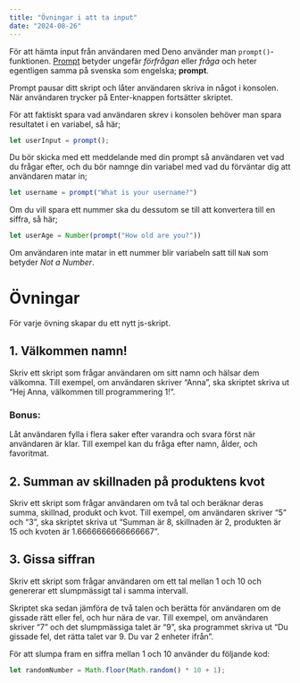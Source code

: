 ```yaml
---
title: "Övningar i att ta input"
date: "2024-08-26"
---
```


För att hämta input från användaren med Deno använder man `prompt()`-funktionen. [Prompt](https://it-ord.idg.se/ord/prompt/) betyder ungefär *förfrågan* eller *fråga* och heter egentligen samma på svenska som engelska; **prompt**.

Prompt pausar ditt skript och låter användaren skriva in något i konsolen. När användaren trycker på Enter-knappen fortsätter skriptet.

För att faktiskt spara vad användaren skrev i konsolen behöver man spara resultatet i en variabel, så här;

```js
let userInput = prompt();
```

Du bör skicka med ett meddelande med din prompt så användaren vet vad du frågar efter, och du bör namnge din variabel med vad du förväntar dig att användaren matar in;

```js
let username = prompt("What is your username?")
```

Om du vill spara ett nummer ska du dessutom se till att konvertera till en siffra, så här;

```js
let userAge = Number(prompt("How old are you?"))
```

Om användaren inte matar in ett nummer blir variabeln satt till `NaN` som betyder *Not a Number*.

# Övningar

För varje övning skapar du ett nytt js-skript.

## 1. Välkommen namn!
Skriv ett skript som frågar användaren om sitt namn och hälsar dem välkomna. Till exempel, om användaren skriver “Anna”, ska skriptet skriva ut “Hej Anna, välkommen till programmering 1!”.

### Bonus:
Låt användaren fylla i flera saker efter varandra och svara först när användaren är klar. Till exempel kan du fråga efter namn, ålder, och favoritmat.

## 2. Summan av skillnaden på produktens kvot
Skriv ett skript som frågar användaren om två tal och beräknar deras summa, skillnad, produkt och kvot. Till exempel, om användaren skriver “5” och “3”, ska skriptet skriva ut “Summan är 8, skillnaden är 2, produkten är 15 och kvoten är 1.6666666666666667”.

## 3. Gissa siffran
Skriv ett skript som frågar användaren om ett tal mellan 1 och 10 och genererar ett slumpmässigt tal i samma intervall.

Skriptet ska sedan jämföra de två talen och berätta för användaren om de gissade rätt eller fel, och hur nära de var. Till exempel, om användaren skriver “7” och det slumpmässiga talet är “9”, ska programmet skriva ut “Du gissade fel, det rätta talet var 9. Du var 2 enheter ifrån”.

För att slumpa fram en siffra mellan 1 och 10 använder du följande kod:

```js
let randomNumber = Math.floor(Math.random() * 10 + 1);
```


